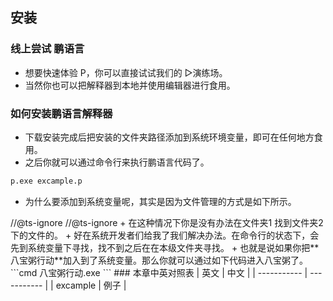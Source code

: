 
## 安装
### 线上尝试 鹏语言
+ 想要快速体验 P，你可以直接试试我们的 <Link href="/wasm" className="title">▷演练场</Link>。
+ 当然你也可以把<Link href="/p.exe" className="title">解释器</Link>到本地并使用编辑器进行食用。
### 如何安装鹏语言解释器
+ 下载安装完成后把安装的文件夹路径添加到系统环境变量，即可在任何地方食用。
+ 之后你就可以通过命令行来执行鹏语言代码了。
```cmd
p.exe excample.p
``` 
+ 为什么要添加到系统变量呢，其实是因为文件管理的方式是如下所示。
<FileTree>
  <FileTree.Folder name="C:" defaultOpen>
    <FileTree.Folder name="文件夹1" defaultOpen>
    <FileTree.File name="p.exe">
    //@ts-ignore
    </FileTree.File>
    </FileTree.Folder>
     <FileTree.Folder name="文件夹2" defaultOpen>
       <FileTree.File name="excample.p">
        //@ts-ignore
    </FileTree.File>
    </FileTree.Folder>
  </FileTree.Folder>
</FileTree>
+ 在这种情况下你是没有办法在文件夹1 找到文件夹2下的文件的。
+ 好在系统开发者们给我了我们解决办法。在命令行的状态下，会先到系统变量下寻找，找不到之后在在本级文件夹寻找。
+ 也就是说如果你把**八宝粥行动**加入到了系统变量。那么你就可以通过如下代码进入八宝粥了。
```cmd
八宝粥行动.exe
```
### 本章中英对照表
| 英文      | 中文 |
| ----------- | ----------- |
| excample      | 例子      |